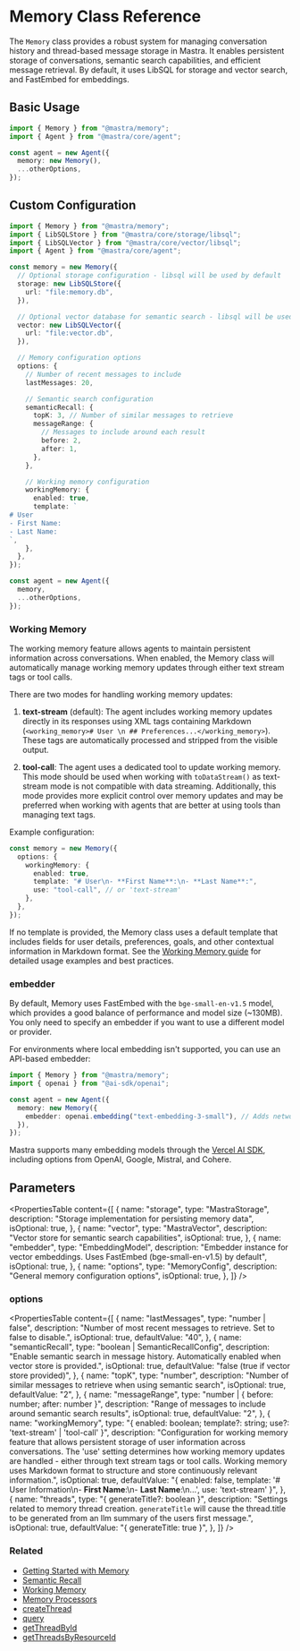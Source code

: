 # Memory Class Reference

The `Memory` class provides a robust system for managing conversation history and thread-based message storage in Mastra. It enables persistent storage of conversations, semantic search capabilities, and efficient message retrieval. By default, it uses LibSQL for storage and vector search, and FastEmbed for embeddings.

## Basic Usage

```typescript copy showLineNumbers
import { Memory } from "@mastra/memory";
import { Agent } from "@mastra/core/agent";

const agent = new Agent({
  memory: new Memory(),
  ...otherOptions,
});
```

## Custom Configuration

```typescript copy showLineNumbers
import { Memory } from "@mastra/memory";
import { LibSQLStore } from "@mastra/core/storage/libsql";
import { LibSQLVector } from "@mastra/core/vector/libsql";
import { Agent } from "@mastra/core/agent";

const memory = new Memory({
  // Optional storage configuration - libsql will be used by default
  storage: new LibSQLStore({
    url: "file:memory.db",
  }),

  // Optional vector database for semantic search - libsql will be used by default
  vector: new LibSQLVector({
    url: "file:vector.db",
  }),

  // Memory configuration options
  options: {
    // Number of recent messages to include
    lastMessages: 20,

    // Semantic search configuration
    semanticRecall: {
      topK: 3, // Number of similar messages to retrieve
      messageRange: {
        // Messages to include around each result
        before: 2,
        after: 1,
      },
    },

    // Working memory configuration
    workingMemory: {
      enabled: true,
      template: `
# User
- First Name:
- Last Name:
`,
    },
  },
});

const agent = new Agent({
  memory,
  ...otherOptions,
});
```

### Working Memory

The working memory feature allows agents to maintain persistent information across conversations. When enabled, the Memory class will automatically manage working memory updates through either text stream tags or tool calls.

There are two modes for handling working memory updates:

1. **text-stream** (default): The agent includes working memory updates directly in its responses using XML tags containing Markdown (`<working_memory># User \n ## Preferences...</working_memory>`). These tags are automatically processed and stripped from the visible output.

2. **tool-call**: The agent uses a dedicated tool to update working memory. This mode should be used when working with `toDataStream()` as text-stream mode is not compatible with data streaming. Additionally, this mode provides more explicit control over memory updates and may be preferred when working with agents that are better at using tools than managing text tags.

Example configuration:

```typescript copy showLineNumbers
const memory = new Memory({
  options: {
    workingMemory: {
      enabled: true,
      template: "# User\n- **First Name**:\n- **Last Name**:",
      use: "tool-call", // or 'text-stream'
    },
  },
});
```

If no template is provided, the Memory class uses a default template that includes fields for user details, preferences, goals, and other contextual information in Markdown format. See the [Working Memory guide](/docs/memory/working-memory.mdx#designing-effective-templates) for detailed usage examples and best practices.

### embedder

By default, Memory uses FastEmbed with the `bge-small-en-v1.5` model, which provides a good balance of performance and model size (~130MB). You only need to specify an embedder if you want to use a different model or provider.

For environments where local embedding isn't supported, you can use an API-based embedder:

```typescript {6}
import { Memory } from "@mastra/memory";
import { openai } from "@ai-sdk/openai";

const agent = new Agent({
  memory: new Memory({
    embedder: openai.embedding("text-embedding-3-small"), // Adds network request
  }),
});
```

Mastra supports many embedding models through the [Vercel AI SDK](https://sdk.vercel.ai/docs/ai-sdk-core/embeddings), including options from OpenAI, Google, Mistral, and Cohere.

## Parameters

<PropertiesTable
  content={[
    {
      name: "storage",
      type: "MastraStorage",
      description: "Storage implementation for persisting memory data",
      isOptional: true,
    },
    {
      name: "vector",
      type: "MastraVector",
      description: "Vector store for semantic search capabilities",
      isOptional: true,
    },
    {
      name: "embedder",
      type: "EmbeddingModel",
      description:
        "Embedder instance for vector embeddings. Uses FastEmbed (bge-small-en-v1.5) by default",
      isOptional: true,
    },
    {
      name: "options",
      type: "MemoryConfig",
      description: "General memory configuration options",
      isOptional: true,
    },
  ]}
/>

### options

<PropertiesTable
  content={[
    {
      name: "lastMessages",
      type: "number | false",
      description:
        "Number of most recent messages to retrieve. Set to false to disable.",
      isOptional: true,
      defaultValue: "40",
    },
    {
      name: "semanticRecall",
      type: "boolean | SemanticRecallConfig",
      description:
        "Enable semantic search in message history. Automatically enabled when vector store is provided.",
      isOptional: true,
      defaultValue: "false (true if vector store provided)",
    },
    {
      name: "topK",
      type: "number",
      description:
        "Number of similar messages to retrieve when using semantic search",
      isOptional: true,
      defaultValue: "2",
    },
    {
      name: "messageRange",
      type: "number | { before: number; after: number }",
      description:
        "Range of messages to include around semantic search results",
      isOptional: true,
      defaultValue: "2",
    },
    {
      name: "workingMemory",
      type: "{ enabled: boolean; template?: string; use?: 'text-stream' | 'tool-call' }",
      description:
        "Configuration for working memory feature that allows persistent storage of user information across conversations. The 'use' setting determines how working memory updates are handled - either through text stream tags or tool calls. Working memory uses Markdown format to structure and store continuously relevant information.",
      isOptional: true,
      defaultValue:
        "{ enabled: false, template: '# User Information\\n- **First Name**:\\n- **Last Name**:\\n...', use: 'text-stream' }",
    },
    {
      name: "threads",
      type: "{ generateTitle?: boolean }",
      description:
        "Settings related to memory thread creation. `generateTitle` will cause the thread.title to be generated from an llm summary of the users first message.",
      isOptional: true,
      defaultValue: "{ generateTitle: true }",
    },
  ]}
/>

### Related

- [Getting Started with Memory](/docs/memory/getting-started.mdx)
- [Semantic Recall](/docs/memory/semantic-recall.mdx)
- [Working Memory](/docs/memory/working-memory.mdx)
- [Memory Processors](/docs/memory/memory-processors.mdx)
- [createThread](/reference/memory/createThread.mdx)
- [query](/reference/memory/query.mdx)
- [getThreadById](/reference/memory/getThreadById.mdx)
- [getThreadsByResourceId](/reference/memory/getThreadsByResourceId.mdx)

